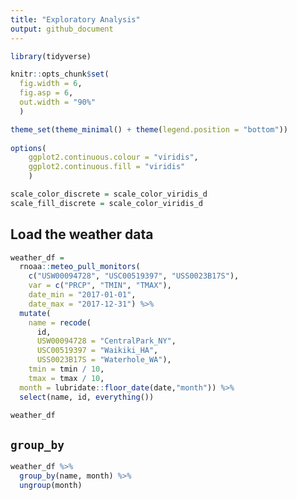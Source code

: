 ```yaml
---
title: "Exploratory Analysis"
output: github_document
---
```


```r
library(tidyverse)

knitr::opts_chunk$set(
  fig.width = 6,
  fig.asp = 6,
  out.width = "90%"
  )

theme_set(theme_minimal() + theme(legend.position = "bottom"))
          
options(
    ggplot2.continuous.colour = "viridis",
    ggplot2.continuous.fill = "viridis"
    )

scale_color_discrete = scale_color_viridis_d
scale_fill_discrete = scale_color_viridis_d
```


## Load the weather data 

```r
weather_df = 
  rnoaa::meteo_pull_monitors(
    c("USW00094728", "USC00519397", "USS0023B17S"),
    var = c("PRCP", "TMIN", "TMAX"), 
    date_min = "2017-01-01",
    date_max = "2017-12-31") %>%
  mutate(
    name = recode(
      id, 
      USW00094728 = "CentralPark_NY", 
      USC00519397 = "Waikiki_HA",
      USS0023B17S = "Waterhole_WA"),
    tmin = tmin / 10,
    tmax = tmax / 10,
  month = lubridate::floor_date(date,"month")) %>% 
  select(name, id, everything())

weather_df
```


## `group_by`

```r
weather_df %>% 
  group_by(name, month) %>% 
  ungroup(month)


```



